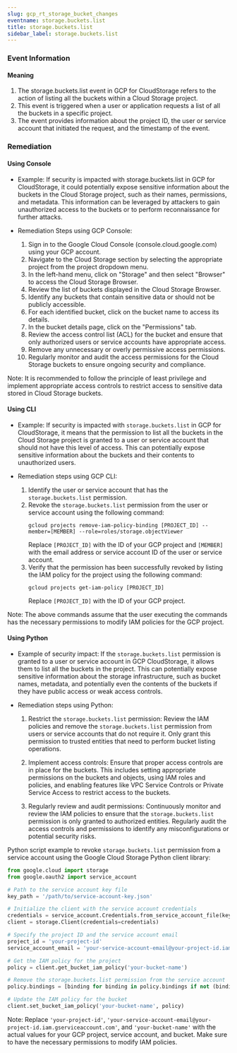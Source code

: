 ```yaml
--- 
slug: gcp_rt_storage_bucket_changes
eventname: storage.buckets.list
title: storage.buckets.list
sidebar_label: storage.buckets.list
---
```

                       
### Event Information

#### Meaning

1. The storage.buckets.list event in GCP for CloudStorage refers to the action of listing all the buckets within a Cloud Storage project.
2. This event is triggered when a user or application requests a list of all the buckets in a specific project.
3. The event provides information about the project ID, the user or service account that initiated the request, and the timestamp of the event.

### Remediation

#### Using Console

- Example: If security is impacted with storage.buckets.list in GCP for CloudStorage, it could potentially expose sensitive information about the buckets in the Cloud Storage project, such as their names, permissions, and metadata. This information can be leveraged by attackers to gain unauthorized access to the buckets or to perform reconnaissance for further attacks.

- Remediation Steps using GCP Console:
  1. Sign in to the Google Cloud Console (console.cloud.google.com) using your GCP account.
  2. Navigate to the Cloud Storage section by selecting the appropriate project from the project dropdown menu.
  3. In the left-hand menu, click on "Storage" and then select "Browser" to access the Cloud Storage Browser.
  4. Review the list of buckets displayed in the Cloud Storage Browser.
  5. Identify any buckets that contain sensitive data or should not be publicly accessible.
  6. For each identified bucket, click on the bucket name to access its details.
  7. In the bucket details page, click on the "Permissions" tab.
  8. Review the access control list (ACL) for the bucket and ensure that only authorized users or service accounts have appropriate access.
  9. Remove any unnecessary or overly permissive access permissions.
  10. Regularly monitor and audit the access permissions for the Cloud Storage buckets to ensure ongoing security and compliance.

Note: It is recommended to follow the principle of least privilege and implement appropriate access controls to restrict access to sensitive data stored in Cloud Storage buckets.

#### Using CLI

- Example: If security is impacted with `storage.buckets.list` in GCP for CloudStorage, it means that the permission to list all the buckets in the Cloud Storage project is granted to a user or service account that should not have this level of access. This can potentially expose sensitive information about the buckets and their contents to unauthorized users.

- Remediation steps using GCP CLI:
  1. Identify the user or service account that has the `storage.buckets.list` permission.
  2. Revoke the `storage.buckets.list` permission from the user or service account using the following command:
     ```
     gcloud projects remove-iam-policy-binding [PROJECT_ID] --member=[MEMBER] --role=roles/storage.objectViewer
     ```
     Replace `[PROJECT_ID]` with the ID of your GCP project and `[MEMBER]` with the email address or service account ID of the user or service account.
  3. Verify that the permission has been successfully revoked by listing the IAM policy for the project using the following command:
     ```
     gcloud projects get-iam-policy [PROJECT_ID]
     ```
     Replace `[PROJECT_ID]` with the ID of your GCP project.

Note: The above commands assume that the user executing the commands has the necessary permissions to modify IAM policies for the GCP project.

#### Using Python

- Example of security impact: If the `storage.buckets.list` permission is granted to a user or service account in GCP CloudStorage, it allows them to list all the buckets in the project. This can potentially expose sensitive information about the storage infrastructure, such as bucket names, metadata, and potentially even the contents of the buckets if they have public access or weak access controls.

- Remediation steps using Python:
  1. Restrict the `storage.buckets.list` permission: Review the IAM policies and remove the `storage.buckets.list` permission from users or service accounts that do not require it. Only grant this permission to trusted entities that need to perform bucket listing operations.
  
  2. Implement access controls: Ensure that proper access controls are in place for the buckets. This includes setting appropriate permissions on the buckets and objects, using IAM roles and policies, and enabling features like VPC Service Controls or Private Service Access to restrict access to the buckets.

  3. Regularly review and audit permissions: Continuously monitor and review the IAM policies to ensure that the `storage.buckets.list` permission is only granted to authorized entities. Regularly audit the access controls and permissions to identify any misconfigurations or potential security risks.

Python script example to revoke `storage.buckets.list` permission from a service account using the Google Cloud Storage Python client library:

```python
from google.cloud import storage
from google.oauth2 import service_account

# Path to the service account key file
key_path = '/path/to/service-account-key.json'

# Initialize the client with the service account credentials
credentials = service_account.Credentials.from_service_account_file(key_path)
client = storage.Client(credentials=credentials)

# Specify the project ID and the service account email
project_id = 'your-project-id'
service_account_email = 'your-service-account-email@your-project-id.iam.gserviceaccount.com'

# Get the IAM policy for the project
policy = client.get_bucket_iam_policy('your-bucket-name')

# Remove the storage.buckets.list permission from the service account
policy.bindings = [binding for binding in policy.bindings if not (binding.role == 'roles/storage.legacyBucketReader' and binding.members == [f'serviceAccount:{service_account_email}'])]

# Update the IAM policy for the bucket
client.set_bucket_iam_policy('your-bucket-name', policy)
```

Note: Replace `'your-project-id'`, `'your-service-account-email@your-project-id.iam.gserviceaccount.com'`, and `'your-bucket-name'` with the actual values for your GCP project, service account, and bucket. Make sure to have the necessary permissions to modify IAM policies.


 
